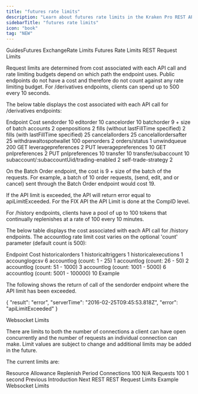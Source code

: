 ```yaml
---
title: "futures rate limits"
description: "Learn about futures rate limits in the Kraken Pro REST API."
sidebarTitle: "futures rate limits"
icon: "book"
tag: "NEW"
---
```

GuidesFutures ExchangeRate Limits
Futures Rate Limits
REST Request Limits​

Request limits are determined from cost associated with each API call and rate limiting budgets depend on which path the endpoint uses. Public endpoints do not have a cost and therefore do not count against any rate limiting budget. For /derivatives endpoints, clients can spend up to 500 every 10 seconds.

The below table displays the cost associated with each API call for /derivatives endpoints:

Endpoint	Cost
sendorder	10
editorder	10
cancelorder	10
batchorder	9 + size of batch
accounts	2
openpositions	2
fills (without lastFillTime specified)	2
fills (with lastFillTime specified)	25
cancelallorders	25
cancelallordersafter	25
withdrawaltospotwallet	100
openorders	2
orders/status	1
unwindqueue	200
GET leveragepreferences	2
PUT leveragepreferences	10
GET pnlpreferences	2
PUT pnlpreferences	10
transfer	10
transfer/subaccount	10
subaccount/:subaccountUid/trading-enabled	2
self-trade-strategy	2

On the Batch Order endpoint, the cost is 9 + size of the batch of the requests. For example, a batch of 10 order requests, (send, edit, and or cancel) sent through the Batch Order endpoint would cost 19.

If the API limit is exceeded, the API will return error equal to apiLimitExceeded. For the FIX API the API Limit is done at the CompID level.

For /history endpoints, clients have a pool of up to 100 tokens that continually replenishes at a rate of 100 every 10 minutes.

The below table displays the cost associated with each API call for /history endpoints. The accountlog rate limit cost varies on the optional 'count' parameter (default count is 500):

Endpoint	Cost
historicalorders	1
historicaltriggers	1
historicalexecutions	1
accounglogcsv	6
accountlog (count: 1 - 25)	1
accountlog (count: 26 - 50)	2
accountlog (count: 51 - 1000)	3
accountlog (count: 1001 - 5000)	6
accountlog (count: 5001 - 100000)	10
Example​

The following shows the return of call of the sendorder endpoint where the API limit has been exceeded.

{
  "result": "error",
  "serverTime": "2016-02-25T09:45:53.818Z",
  "error": "apiLimitExceeded"
}

Websocket Limits​

There are limits to both the number of connections a client can have open concurrently and the number of requests an individual connection can make. Limit values are subject to change and additional limits may be added in the future.

The current limits are:

Resource	Allowance	Replenish Period
Connections	100	N/A
Requests	100	1 second
Previous
Introduction
Next
REST
REST Request Limits
Example
Websocket Limits
